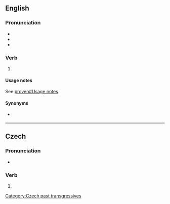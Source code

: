 {{also|proveď}}
==English==

===Pronunciation===
* {{IPA|en|/ˈpɹuːvd/}}
* {{audio|en|en-us-proved.ogg|Audio (US)}}
* {{rhymes|en|uːvd|s=1}}

===Verb===
{{head|en|verb form}}

# {{en-past of|prove}}

====Usage notes====
See [[proven#Usage notes]].

====Synonyms====
* {{l|en|proven}} {{qualifier|proscribed}}

----

==Czech==

===Pronunciation===
* {{cs-IPA}}

===Verb===
{{head|cs|verb form}}

# {{inflection of|cs|provést||m|s|past|transgressive}}

[[Category:Czech past transgressives]]